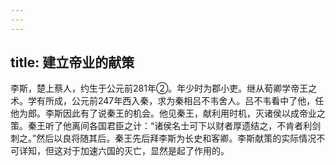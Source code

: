 ```yaml
---
---
---
```

title: 建立帝业的献策
---



李斯，楚上蔡人，约生于公元前281年②。年少时为郡小吏。继从荀卿学帝王之术。学有所成，公元前247年西入秦，求为秦相吕不韦舍人。吕不韦看中了他，任他为郎。李斯因此有了说秦王的机会。他见秦王，献利用时机，灭诸侯以成帝业之策。秦王听了他离间各国君臣之计：“诸侯名士可下以财者厚遗结之，不肯者利剑刺之。”然后以良将随其后。秦王先后拜李斯为长史和客卿。李斯献策的实际情况不可详知，但这对于加速六国的灭亡，显然是起了作用的。